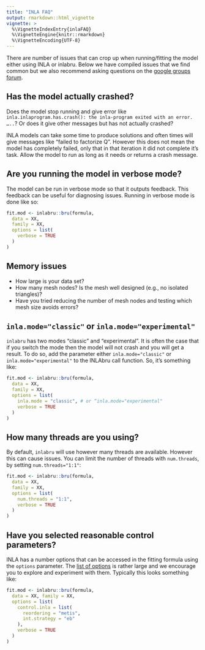 ```yaml
---
title: "INLA FAQ"
output: rmarkdown::html_vignette
vignette: >
  %\VignetteIndexEntry{inlaFAQ}
  %\VignetteEngine{knitr::rmarkdown}
  %\VignetteEncoding{UTF-8}
---
```


There are number of issues that can crop up when running/fitting the model either using INLA or inlabru. Below we have compiled issues that we find common but we also recommend asking questions on the [google groups forum](https://groups.google.com/g/r-inla-discussion-group).

## Has the model actually crashed?

Does the model stop running and give error like `inla.inlaprogram.has.crash(): the inla-program exited with an error. …..`? Or does it give other messages but has not actually crashed?

INLA models can take some time to produce solutions and often times will give messages like "failed to factorize Q". However this does not mean the model has completely failed, only that in that iteration it did not complete it's task. Allow the model to run as long as it needs or returns a crash message.

## Are you running the model in verbose mode?

The model can be run in verbose mode so that it outputs feedback. This feedback can be useful for diagnosing issues. Running in verbose mode is done like so:

```r
fit.mod <- inlabru::bru(formula,
  data = XX,
  family = XX,
  options = list(
    verbose = TRUE
  )
)
```

## Memory issues

- How large is your data set?
- How many mesh nodes? Is the mesh well designed (e.g., no isolated triangles)?
- Have you tried reducing the number of mesh nodes and testing which mesh size avoids errors?
 

## `inla.mode="classic"` or `inla.mode="experimental"`

`inlabru` has two modes "classic" and "experimental". It is often the case that if you switch the mode then the model will not crash and you will get a result. To do so, add the parameter either `inla.mode="classic"` or `inla.mode="experimental"` to the INLAbru call function. So, it’s something like:

```r
fit.mod <- inlabru::bru(formula,
  data = XX,
  family = XX,
  options = list(
    inla.mode = "classic", # or “inla.mode="experimental"
    verbose = TRUE
  )
)
```

## How many threads are you using?

By default, `inlabru` will use however many threads are available. However this can cause issues. You can limit the number of threads with `num.threads`, by setting `num.threads="1:1"`:

```r
fit.mod <- inlabru::bru(formula,
  data = XX,
  family = XX,
  options = list(
    num.threads = "1:1",
    verbose = TRUE
  )
)
```

## Have you selected reasonable control parameters?

INLA has a number options that can be accessed in the fitting formula using the `options` parameter. The [list of options](https://www.rdocumentation.org/packages/inlabru/versions/2.9.0/topics/bru_options) is rather large and we encourage you to explore and experiment with them. Typically this looks something like:

```r
fit.mod <- inlabru::bru(formula,
  data = XX, family = XX,
  options = list(
    control.inla = list(
      reordering = "metis",
      int.strategy = "eb"
    ),
    verbose = TRUE
  )
)
```
